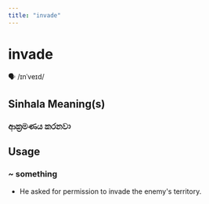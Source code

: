 ```yaml
---
title: "invade"
---
```


# invade

🗣️ /ɪnˈveɪd/

## Sinhala Meaning(s)

### ආක්‍රමණය කරනවා

## Usage

### ~ something

- He asked for permission to invade the enemy's territory.

